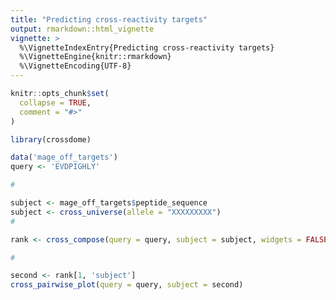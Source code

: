 ```yaml
---
title: "Predicting cross-reactivity targets"
output: rmarkdown::html_vignette
vignette: >
  %\VignetteIndexEntry{Predicting cross-reactivity targets}
  %\VignetteEngine{knitr::rmarkdown}
  %\VignetteEncoding{UTF-8}
---
```


```r
knitr::opts_chunk$set(
  collapse = TRUE,
  comment = "#>"
)
```

```r
library(crossdome)

data('mage_off_targets')
query <- 'EVDPIGHLY'

#

subject <- mage_off_targets$peptide_sequence
subject <- cross_universe(allele = "XXXXXXXXX")
#

rank <- cross_compose(query = query, subject = subject, widgets = FALSE)

#

second <- rank[1, 'subject']
cross_pairwise_plot(query = query, subject = second)

```
